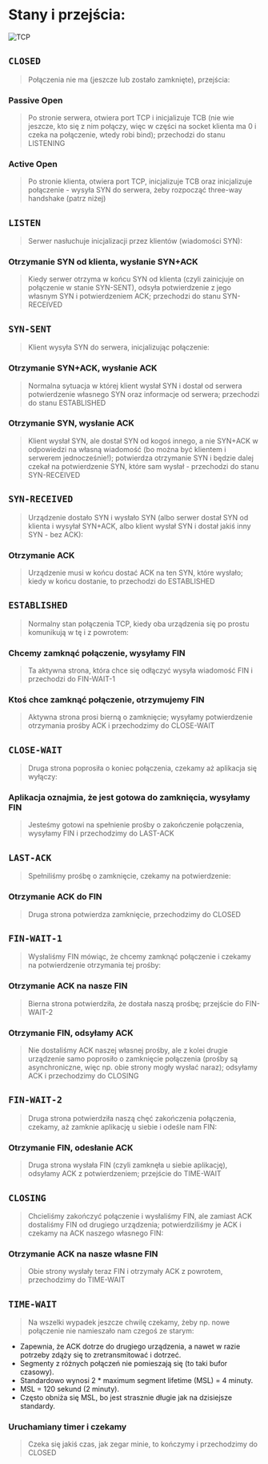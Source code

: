 # Stany i przejścia:

![TCP](/lab11/img/img21.jpg)

## `CLOSED`

> Połączenia nie ma (jeszcze lub zostało zamknięte), przejścia:

### Passive Open

> Po stronie serwera, otwiera port TCP i inicjalizuje TCB (nie wie jeszcze, kto się z nim połączy, więc w części na socket klienta ma 0 i czeka na połączenie, wtedy robi bind); przechodzi do stanu LISTENING

### Active Open

> Po stronie klienta, otwiera port TCP, inicjalizuje TCB oraz inicjalizuje połączenie - wysyła SYN do serwera, żeby rozpocząć three-way handshake (patrz niżej)

## `LISTEN`

> Serwer nasłuchuje inicjalizacji przez klientów (wiadomości SYN):

### Otrzymanie SYN od klienta, wysłanie SYN+ACK

> Kiedy serwer otrzyma w końcu SYN od klienta (czyli zainicjuje on połączenie w stanie SYN-SENT), odsyła potwierdzenie z jego własnym SYN i potwierdzeniem ACK; przechodzi do stanu SYN-RECEIVED

## `SYN-SENT`

> Klient wysyła SYN do serwera, inicjalizując połączenie:

### Otrzymanie SYN+ACK, wysłanie ACK

> Normalna sytuacja w której klient wysłał SYN i dostał od serwera potwierdzenie własnego SYN oraz informacje od serwera; przechodzi do stanu ESTABLISHED

### Otrzymanie SYN, wysłanie ACK

> Klient wysłał SYN, ale dostał SYN od kogoś innego, a nie SYN+ACK w odpowiedzi na własną wiadomość (bo można być klientem i serwerem jednocześnie!); potwierdza otrzymanie SYN i będzie dalej czekał na potwierdzenie SYN, które sam wysłał - przechodzi do stanu SYN-RECEIVED

## `SYN-RECEIVED`

> Urządzenie dostało SYN i wysłało SYN (albo serwer dostał SYN od klienta i wysyłał SYN+ACK, albo klient wysłał SYN i dostał jakiś inny SYN - bez ACK):

### Otrzymanie ACK

> Urządzenie musi w końcu dostać ACK na ten SYN, które wysłało; kiedy w końcu dostanie, to przechodzi do ESTABLISHED

## `ESTABLISHED`

> Normalny stan połączenia TCP, kiedy oba urządzenia się po prostu komunikują w tę i z powrotem:

### Chcemy zamknąć połączenie, wysyłamy FIN

> Ta aktywna strona, która chce się odłączyć wysyła wiadomość FIN i przechodzi do FIN-WAIT-1

### Ktoś chce zamknąć połączenie, otrzymujemy FIN

> Aktywna strona prosi bierną o zamknięcie; wysyłamy potwierdzenie otrzymania prośby ACK i przechodzimy do CLOSE-WAIT

## `CLOSE-WAIT`

> Druga strona poprosiła o koniec połączenia, czekamy aż aplikacja się wyłączy:

### Aplikacja oznajmia, że jest gotowa do zamknięcia, wysyłamy FIN

> Jesteśmy gotowi na spełnienie prośby o zakończenie połączenia, wysyłamy FIN i przechodzimy do LAST-ACK

## `LAST-ACK`

> Spełniliśmy prośbę o zamknięcie, czekamy na potwierdzenie:

### Otrzymanie ACK do FIN

> Druga strona potwierdza zamknięcie, przechodzimy do CLOSED

## `FIN-WAIT-1`

> Wysłaliśmy FIN mówiąc, że chcemy zamknąć połączenie i czekamy na potwierdzenie otrzymania tej prośby:

### Otrzymanie ACK na nasze FIN

> Bierna strona potwierdziła, że dostała naszą prośbę; przejście do FIN-WAIT-2

### Otrzymanie FIN, odsyłamy ACK

> Nie dostaliśmy ACK naszej własnej prośby, ale z kolei drugie urządzenie samo poprosiło o zamknięcie połączenia (prośby są asynchroniczne, więc np. obie strony mogły wysłać naraz); odsyłamy ACK i przechodzimy do CLOSING

## `FIN-WAIT-2`

> Druga strona potwierdziła naszą chęć zakończenia połączenia, czekamy, aż zamknie aplikację u siebie i odeśle nam FIN:

### Otrzymanie FIN, odesłanie ACK

> Druga strona wysłała FIN (czyli zamknęła u siebie aplikację), odsyłamy ACK z potwierdzeniem; przejście do TIME-WAIT

## `CLOSING`

> Chcieliśmy zakończyć połączenie i wysłaliśmy FIN, ale zamiast ACK dostaliśmy FIN od drugiego urządzenia; potwierdziliśmy je ACK i czekamy na ACK naszego własnego FIN:

### Otrzymanie ACK na nasze własne FIN

> Obie strony wysłały teraz FIN i otrzymały ACK z powrotem, przechodzimy do TIME-WAIT

## `TIME-WAIT`

> Na wszelki wypadek jeszcze chwilę czekamy, żeby np. nowe połączenie nie namieszało nam czegoś ze starym:

- Zapewnia, że ACK dotrze do drugiego urządzenia, a nawet w razie potrzeby zdąży się to zretransmitować i dotrzeć.
- Segmenty z różnych połączeń nie pomieszają się (to taki bufor czasowy).
- Standardowo wynosi 2 \* maximum segment lifetime (MSL) = 4 minuty.
- MSL = 120 sekund (2 minuty).
- Często obniża się MSL, bo jest strasznie długie jak na dzisiejsze standardy.

### Uruchamiany timer i czekamy

> Czeka się jakiś czas, jak zegar minie, to kończymy i przechodzimy do CLOSED
